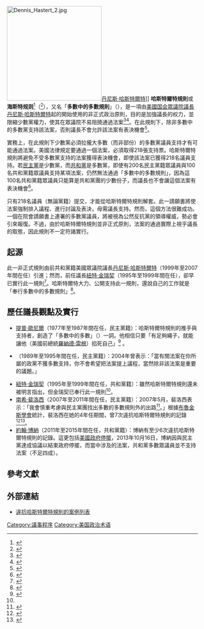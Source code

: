 [[File:Dennis_Hastert_2.jpg|250px]][[丹尼斯·哈斯特爾特|丹尼斯·哈斯特爾特]]]]
'''哈斯特爾特規則'''或'''海斯特规则'''<ref>{{cite news|url=http://finance.sina.com.cn/world/20131004/010216905653.shtml|title=报道称美众院议长博纳决心阻止政府债务违约|publisher=新浪财经|date=2013年10月4日|language=en|author=|accessdate=|archive-date=|archive-url=|dead-url=}}</ref>（{{lang|en|Hastert Rule}}<ref>{{cite news|url=https://paper.hket.com/article/135372/%E9%81%95%E3%80%8C%E5%93%88%E6%96%AF%E7%89%B9%E7%88%BE%E7%89%B9%E8%A6%8F%E5%89%87%E3%80%8D%20%E6%9C%89%E5%85%88%E4%BE%8B|title=違「哈斯特爾特規則」 有先例|date=2013-10-05|language=|author=|publisher=[[香港經濟日報|香港經濟日報]]|archive-date=|archive-url=|dead-url=}}</ref>），又名「'''多數中的多數規則'''」（{{lang|en|"majority of the majority" rule}}），是一項由[[美國|美國]][[美國眾議院議長|国会眾議院議長]][[丹尼斯·哈斯特爾特|丹尼斯·哈斯特爾特]]起的開始使用的非正式政治原則，目的是加強議長的权力，並限縮少數黨權力，使其在眾議院不易阻撓通過法案<ref name=ball>{{cite web|url=http://www.theatlantic.com/politics/archive/2013/07/even-the-aide-who-coined-the-hastert-rule-says-the-hastert-rule-isnt-working/277961/|title=Even the Aide Who Coined the Hastert Rule Says the Hastert Rule Isn't Working|publisher=The Atlantic|first=Molly|last=Ball|date=2013-07-21|language=en|accessdate=2013-08-22|archive-date=2013-08-23|archive-url=https://web.archive.org/web/20130823220932/http://www.theatlantic.com/politics/archive/2013/07/even-the-aide-who-coined-the-hastert-rule-says-the-hastert-rule-isnt-working/277961/|dead-url=no}}</ref><ref name=crawford>{{cite news|url=http://thehill.com/business-a-lobbying/k-street-insiders/k-street-insiders/20145-the-majority-of-the-majority-doctrine|title=The ‘majority of the majority’ doctrine|date=2007-09-19|accessdate=2013-08-21|language=en|publisher=The Hill|first=George|last=Crawford|archive-date=2013-10-11|archive-url=https://web.archive.org/web/20131011193100/http://thehill.com/business-a-lobbying/k-street-insiders/k-street-insiders/20145-the-majority-of-the-majority-doctrine|dead-url=no}}</ref>。在此規則下，除非多數中的多數黨支持該法案，否則議長不會允許該法案有表決機會<ref>{{cite news|url=http://www.politico.com/news/stories/0711/60296.html|title=Boehner seeks 'majority of the majority'|publisher=Politico|date=2011-07-30|language=en|author=Jake Sherman and Jonathan Allen|accessdate=2013-08-21|archive-date=2013-05-15|archive-url=https://web.archive.org/web/20130515102538/http://www.politico.com//news/stories/0711/60296.html|dead-url=no}}</ref>。

實務上，在此規則下少數黨必須拉攏大多數（而非部份）的多數黨議員支持才有可能通過法案。美國法律規定要通過一個法案，必須取得218張支持票。哈斯特爾特規則將避免不受多數黨支持的法案獲得表決機會，即使該法案已獲得218名議員支持。若[[民主黨_(美國)|民主黨]]是少數黨，而[[共和黨_(美國)|共和黨]]是多數黨，即使有200名民主黨籍眾議員與100名共和黨籍眾議員支持某項法案，仍然無法通過「多數中的多數規則」，因為這100名共和黨籍眾議員只能算是共和黨團的少數份子，而議長也不會讓這個法案有表決機會<ref name=welna>{{cite news|url=http://www.npr.org/blogs/itsallpolitics/2012/12/02/166268748/the-3-unofficial-gop-rules-that-are-making-a-deficit-deal-even-harder|title=The 3 Unofficial GOP Rules That Are Making A Deficit Deal Even Harder|date=2012-12-02|language=en|publisher=NPR|first=David|last=Welna|accessdate=2013-08-21|archive-date=2013-10-04|archive-url=https://web.archive.org/web/20131004214221/http://www.npr.org/blogs/itsallpolitics/2012/12/02/166268748/the-3-unofficial-gop-rules-that-are-making-a-deficit-deal-even-harder|dead-url=no}}</ref>。

只有218名議員（無論黨籍）提交{{Link-en|院會請願書|Discharge petition}}，才能從哈斯特爾特規則解套。此一請願書將使法案強制排入議程、進行討論及表決，毋需議長支持。然而，這個方法很難成功。一個在院會請願書上連署的多數黨議員，將被視為公然反抗黨的領導權威，勢必會引來報復。不過，由於哈斯特爾特規則並非正式原則，法案的通過實際上視乎議長的取態，因此規則不一定符諸實行。

== 起源 ==
此一非正式規則由前共和黨籍美國眾議院議長[[丹尼斯·哈斯特爾特|丹尼斯·哈斯特爾特]]（1999年至2007年間在任）引進；然而，前任議長[[紐特·金瑞契|紐特·金瑞契]]（1995年至1999年間在任），卻早已實行此一規則<ref name=feehery>{{cite news|url=http://thehill.com/opinion/columnists/john-feehery/174849-majority-of-the-majority-|title=Majority of the majority|date=2011-08-01|accessdate=2013-08-21|publisher=The Hill|first=John|last=Feehery|language=en|archive-date=2013-10-11|archive-url=https://web.archive.org/web/20131011194608/http://thehill.com/opinion/columnists/john-feehery/174849-majority-of-the-majority-|dead-url=no}}</ref>。哈斯特爾特大力、公開支持此一規則，還說自己的工作就是「奉行多數中的多數規則」<ref name=WaPo2004>{{cite news|first=Charles|last=Babington|date=2004-11-27|language=en|url=http://www.washingtonpost.com/wp-dyn/articles/A15423-2004Nov26.html|title=Hastert Launches a Partisan Policy|publisher=''[[華盛頓郵報|Washington Post]]''|accessdate=2013-08-21|archive-date=2013-10-27|archive-url=https://web.archive.org/web/20131027210159/http://www.washingtonpost.com/wp-dyn/articles/A15423-2004Nov26.html|dead-url=no}}</ref>。

== 歷任議長觀點及實行 ==
* [[提普·歐尼爾|提普·歐尼爾]]（1977年至1987年間在任，民主黨籍）：哈斯特爾特規則的推手與支持者，創造了「多數中的多數」（{{lang|en|majority of the majority}}）一詞。他相信只要「有足夠繩子，就能讓他（美國前總統[[羅納德·雷根|羅納德·雷根]]）掐死自己」<ref name=Feehery>{{cite web|url=http://www.thefeeherytheory.com/2013/01/16/rules-are-made-to-be-broken/|title=Rules Are Made to Be Broken|publisher=The Feehery Theory|first=John|last=Feehery|date=2013-01-16|language=en|accessdate=2013-08-21|deadurl=yes|archiveurl=https://web.archive.org/web/20130808010022/http://www.thefeeherytheory.com/2013/01/16/rules-are-made-to-be-broken/|archivedate=2013-08-08}}</ref> 。
* {{Link-en|湯姆·霍利|Tom Foley}}（1989年至1995年間在任，民主黨籍）：2004年曾表示：「當有關法案在你所屬的政黨不獲多數支持，你不會希望把法案提上議程，當然除非該法案是重要的議題。」
* [[紐特·金瑞契|紐特·金瑞契]]（1995年至1999年間在任，共和黨籍）：雖然哈斯特爾特規則還未被明言指出，但金瑞契已奉行此一規則<ref name=feehery/>。
* [[南希·裴洛西|南希·裴洛西]]（2007年至2011年間在任，民主黨籍）：2007年5月，裴洛西表示：「我會慎重考慮與民主黨團找出多數的多數規則外的出路<ref>{{cite news|first=Susan|last=Davis|date=2007-05-29|accessdate=2013-08-21|language=en|url=http://www.rollcall.com/issues/52_132/-18700-1.html|title=Pelosi Brings End to ‘Hastert Rule’|publisher=Roll Call|archive-date=2015-06-22|archive-url=https://web.archive.org/web/20150622120635/http://www.rollcall.com/issues/52_132/-18700-1.html|dead-url=no}}</ref>。」根據[[布魯金斯學會|布魯金斯學會]]統計，裴洛西在她的4年任期間，曾7次違抗哈斯特爾特規則的記錄<ref name=seven>{{cite news|url=http://www.politico.com/story/2013/05/nancy-pelosi-john-boehner-comments-91311.html|title=Nancy Pelosi: Female John Boehner would be called the 'weakest speaker'|publisher=Politico|date=2013-05-14|accessdate=2013-08-21|language=en|first=Kevin|last=Robillard|archive-date=2013-07-19|archive-url=https://web.archive.org/web/20130719185514/http://www.politico.com/story/2013/05/nancy-pelosi-john-boehner-comments-91311.html|dead-url=no}}</ref><ref name=weakest>{{cite news|url=http://www.newsmax.com/Newsfront/pelosi-boehner-speaker-house/2013/05/14/id/504404|title=Pelosi: Boehner 'Weakest Speaker in History'|publisher=Newsmax|date=2013-05-14|accessdate=2013-08-22|language=en|first=Sandy|last=Fitzgerald|archive-date=2013-10-04|archive-url=https://web.archive.org/web/20131004215644/http://www.newsmax.com/Newsfront/pelosi-boehner-speaker-house/2013/05/14/id/504404|dead-url=no}}</ref>。
* [[約翰·博納|約翰·博納]]（2011年至2015年間在任，共和黨籍）：博納有至少6次違抗哈斯特爾特規則的記錄。這更包括[[美國政府停擺|美國政府停擺]]，2013年10月16日，博納因與民主黨達成協議以結束政府停擺，而當中涉及的法案，共和黨多數眾議員並不支持法案（不足四成）。

== 參考文獻 ==
{{reflist|2}}

== 外部連結 ==
* [https://web.archive.org/web/20130417130703/http://politics.nytimes.com/congress/votes/house/hastert-rule 違抗哈斯特爾特規則的案例列表] {{en}}

{{Parliamentary Procedure}}
[[Category:議事程序|Category:議事程序]]
[[Category:美国政治术语|Category:美国政治术语]]